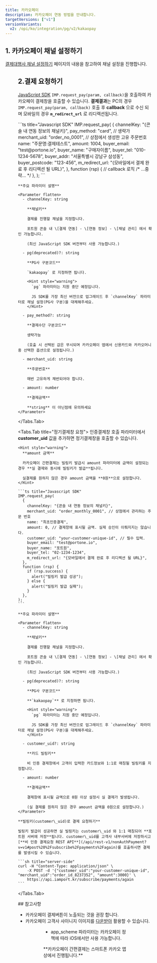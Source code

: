 ```yaml
---
title: 카카오페이
description: 카카오페이 연동 방법을 안내합니다.
targetVersions: ["v1"]
versionVariants:
  v2: /opi/ko/integration/pg/v2/kakaopay
---
```



## 1. 카카오페이 채널 설정하기

[결제대행사 채널 설정하기](/opi/ko/integration/ready/readme#3-결제대행사-채널-설정하기) 페이지의 내용을 참고하여 채널 설정을 진행합니다.

<Figure src="/gitbook-assets/ko/screenshot 2022-05-29 8.08.40.png" />

## 2.결제 요청하기

[JavaScript SDK](/sdk/ko/v1-sdk/javascript-sdk-old/readme) `IMP.request_pay(param, callback)`을 호출하여
카카오페이 결제창을 호출할 수 있습니다. **결제결과**는 PC의 경우 `IMP.request_pay(param, callback)`
호출 후 **callback** 으로 수신 되며
모바일의 경우 **`m_redirect_url`** 로 리디렉션됩니다.

<Tabs>
  <Tabs.Tab title="일반결제창 요청">
    ```ts title="Javascript SDK"
    IMP.request_pay(
      {
        channelKey: "{콘솔 내 연동 정보의 채널키}",
        pay_method: "card", // 생략가
        merchant_uid: "order_no_0001", // 상점에서 생성한 고유 주문번호
        name: "주문명:결제테스트",
        amount: 1004,
        buyer_email: "test@portone.io",
        buyer_name: "구매자이름",
        buyer_tel: "010-1234-5678",
        buyer_addr: "서울특별시 강남구 삼성동",
        buyer_postcode: "123-456",
        m_redirect_url: "{모바일에서 결제 완료 후 리디렉션 될 URL}",
      },
      function (rsp) {
        // callback 로직
        /* ...중략... */
      },
    );
    ```

    **주요 파라미터 설명**

    <Parameter flatten>
      - channelKey: string

        **채널키**

        결제를 진행할 채널을 지정합니다.

        포트원 콘솔 내 \[결제 연동] - \[연동 정보] - \[채널 관리] 에서 확인 가능합니다.

        (최신 JavaScript SDK 버전부터 사용 가능합니다.)

      - pg(deprecated)?: string

        **PG사 구분코드**

        `kakaopay` 로 지정하면 됩니다.

        <Hint style="warning">
          `pg` 파라미터는 지원 중단 예정입니다.

          JS SDK를 가장 최신 버전으로 업그레이드 후 `channelKey` 파라미터로 채널 설정(PG사 구분)을 대체해주세요.
        </Hint>

      - pay_method?: string

        **결제수단 구분코드**

        생략가능

        (호출 시 선택된 값은 무시되며 카카오페이 앱에서 신용카드와 카카오머니 중 선택한 옵션으로 설정됩니다.)

      - merchant_uid: string

        **주문번호**

        매번 고유하게 채번되어야 합니다.

      - amount: number

        **결제금액**

        **string** 이 아닌점에 유의하세요
    </Parameter>
  </Tabs.Tab>

  <Tabs.Tab title="정기결제창 요청">
    인증결제창 호출 파라미터에서 **customer\_uid** 값을 추가하면 정기결제창을 호출할 수 있습니다.

    <Hint style="warning">
      **amount 금액**

      카카오페이 간편결제는 빌링키 발급시 amount 파라미터에 금액이 설정되는 경우 **실 결제와 동시에 빌링키가 발급**됩니다.

      실결제를 원하지 않은 경우 amount 금액을 **0원**으로 설정합니다.
    </Hint>

    ```ts title="Javascript SDK"
    IMP.request_pay(
      {
        channelKey: "{콘솔 내 연동 정보의 채널키}",
        merchant_uid: "order_monthly_0001", // 상점에서 관리하는 주문 번호
        name: "최초인증결제",
        amount: 0, // 결제창에 표시될 금액. 실제 승인이 이뤄지지는 않습니다.
        customer_uid: "your-customer-unique-id", // 필수 입력.
        buyer_email: "test@portone.io",
        buyer_name: "포트원",
        buyer_tel: "02-1234-1234",
        m_redirect_url: "{모바일에서 결제 완료 후 리디렉션 될 URL}",
      },
      function (rsp) {
        if (rsp.success) {
          alert("빌링키 발급 성공");
        } else {
          alert("빌링키 발급 실패");
        }
      },
    );
    ```

    **주요 파라미터 설명**

    <Parameter flatten>
      - channelKey: string

        **채널키**

        결제를 진행할 채널을 지정합니다.

        포트원 콘솔 내 \[결제 연동] - \[연동 정보] - \[채널 관리] 에서 확인 가능합니다.

        (최신 JavaScript SDK 버전부터 사용 가능합니다.)

      - pg(deprecated)?: string

        **PG사 구분코드**

        **`kakaopay`** 로 지정하면 됩니다.

        <Hint style="warning">
          `pg` 파라미터는 지원 중단 예정입니다.

          JS SDK를 가장 최신 버전으로 업그레이드 후 `channelKey` 파라미터로 채널 설정(PG사 구분)을 대체해주세요.
        </Hint>

      - customer_uid?: string

        **카드 빌링키**

        비 인증 결제창에서 고객이 입력한 카드정보와 1:1로 매칭될 빌링키를 지정합니다.

      - amount: number

        **결제금액**

        결제창에 표시될 금액으로 0원 이상 설정시 실 결제가 발생됩니다.

        (실 결제를 원하지 않은 경우 amount 금액을 0원으로 설정합니다.)
    </Parameter>

    **빌링키(customer\_uid)로 결제 요청하기**

    빌링키 발급이 성공하면 실 빌링키는 customer\_uid 와 1:1 매칭되어 **포트원 서버에 저장**됩니다. customer\_uid를 고객사 내부서버에 저장하시고 [**비 인증 결제요청 REST API**](/api/rest-v1/nonAuthPayment?v=v1#post%20%2Fsubscribe%2Fpayments%2Fagain)를 호출하시면 결제를 발생시킬 수 있습니다.

    ```sh title="server-side"
    curl -H "Content-Type: application/json" \
        -X POST -d '{"customer_uid":"your-customer-unique-id", "merchant_uid":"order_id_8237352", "amount":3000}' \
        https://api.iamport.kr/subscribe/payments/again
    ```
  </Tabs.Tab>
</Tabs>

<Hint style="info">
  ## 참고사항

  - 카카오페이 결제버튼이 노출되는 것을 권장 합니다.
  - 카카오페이 고객사 사이니지 이미지를 [다운받아](http://biz.kakaopay.com/online/guide) 활용할 수 있습니다.

  <Figure src="https://t1.daumcdn.net/kakaopay/biz-web-home/production/v1.0.0_1693458401577/static/media/img_online_guide_logo_ex.c3e95868.png" />

  <Figure src="https://t1.daumcdn.net/kakaopay/biz-web-home/production/v1.0.0_1693458401577/static/media/img_online_guide_signage_ex.a406536b.png" />

  - app_scheme 파라미터는 카카오페이 정책에 따라 iOS에서만 사용 가능합니다.
</Hint>

<Hint style="info">
  **카카오페이 간편결제는 스마트폰 카카오 앱상에서 진행됩니다.**
</Hint>
